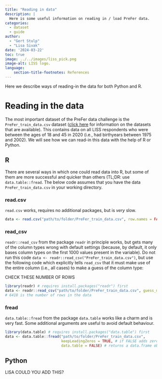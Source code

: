 ```yaml
---
title: "Reading in data"
description: |
  Here is some useful information on reading in / load PreFer data.   
categories:
  - dataset
  - guide
author: 
  - "Gert Stulp"
  - "Lisa Sivak"
date: '2024-03-22'
toc: true
image: ../../images/liss_pick.png
image-alt: LISS logo. 
language: 
    section-title-footnotes: References
---
```



Here we describe ways of reading-in the data for both Python and R. 

# Reading in the data

The most important dataset of the PreFer data challenge is the `PreFer_train_data.csv` dataset ([click here](2024-03-20-prefer-datasets.qmd) for information on the datasets that are available). This contains data on all LISS respondents who were between the ages of 18 and 45 in 2020 (i.e., had birthyears between 1975 and 2002). We will see how we can read-in this data with the help of R or Python. 


## R

There are several ways in which one could read data into R, but some of them are more successful and quicker than others (TL;DR: use `data.table::fread`. The below code assumes that you have the data `PreFer_train_data.csv` in your working directory.   

### read.csv
`read.csv` works, requires no additional packages, but is *very* slow. 
```r
data <- read.csv("path/to/folder/PreFer_train_data.csv", row.names = FALSE) # this works but is very slow
```

### read_csv
`readr::read_csv` from the package `readr` in principle works, but gets many of the column types wrong with default settings (because, by default, it only bases column types on the first 1000 values present in the variable). Do not run this code `data <- readr::read_csv("PreFer_train_data.csv")`, but use the following code which explicitly tells `read_csv` that it must make use of the entire column (i.e., all cases) to make a guess of the column type:

CHECK THESE NUMBER OF ROWS

```r
library(readr) # requires install.packages("readr") first
data <- readr::read_csv("path/to/folder/PreFer_train_data.csv", guess_max = 6418) # this works but is slow
# 6418 is the number of rows in the data
```

### fread
`data.table::fread` from the package `data.table` works like a charm and is very fast. Some additional arguments are useful to avoid default behaviour. 

```r
library(data.table) # requires install.packages("data.table") first
data <- data.table::fread("path/to/folder/PreFer_train_data.csv", 
                          keepLeadingZeros = TRUE, # if FALSE adds zeroes to some dates
                          data.table = FALSE) # returns a data.frame object rather than data.table 
```


## Python

LISA COULD YOU ADD THIS? 

